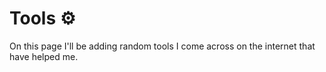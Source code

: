 # Tools ⚙

On this page I'll be adding random tools I come across on the internet that have helped me.
